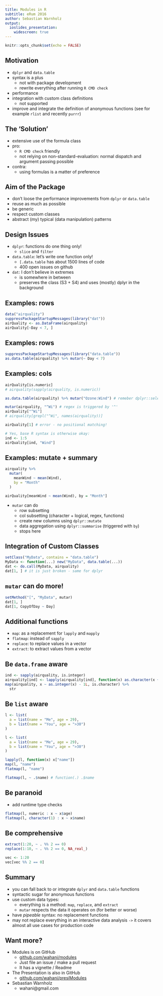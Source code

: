 ```yaml
---
title: Modules in R
subtitle: eRum 2016
author: Sebastian Warnholz
output: 
  ioslides_presentation:
    widescreen: true
---
```


```r
knitr::opts_chunk$set(echo = FALSE)
```


## Motivation

  - `dplyr` and `data.table`
  - syntax is a plus
      - not with package development
      - rewrite everything after running `R CMD check`
  - performance
  - integration with custom class definitions
      - not supported
  - improve and integrate the definition of anonymous functions (see for example `rlist` and recently `purrr`)


## The 'Solution'

  - extensive use of the formula class
  - pro: 
      - `R CMD check` friendly
      - not relying on non-standard-evaluation: normal dispatch and argument
      passing possible
  - contra:
      - using formulas is a matter of preference


## Aim of the Package

  - don't loose the performance improvements from `dplyr` or `data.table`
  - reuse as much as possible
  - be generic
  - respect custom classes
  - abstract (my) typical (data manipulation) patterns


## Design Issues

  - `dplyr`: functions do one thing only!
      - `slice` and `filter`
  - `data.table`: let's write one function only!
      - `[.data.table` has about 1500 lines of code
      - 400 open issues on github
  - `dat`: I don't believe in extremes
      - is somewhere in between
      - preserves the class (S3 + S4) and uses (mostly) dplyr in the background


## Examples: rows

```r
data("airquality")
suppressPackageStartupMessages(library("dat"))
airQuality <- as.DataFrame(airquality)
airQuality[~Day < 7, ]
```


## Examples: rows

```r
suppressPackageStartupMessages(library("data.table"))
as.data.table(airquality) %>% mutar(~ Day < 7)
```


## Examples: cols

```r
airQuality[is.numeric]
# airquality(sapply(airquality, is.numeric))

as.data.table(airquality) %>% mutar("Ozone:Wind") # remeber dplyr::select

mutar(airquality, "^Wi") # regex is triggered by '^'
airQuality["^Wi"]
# airquality[grepl("^Wi", names(airquality))]

airQuality[1] # error - no positional matching!

# Yes, base R syntax is otherwise okay:
ind <- 1:5
airQuality[ind, "Wind"]
```


## Examples: mutate + summary

```r
airquality %>%
  mutar(
    meanWind ~ mean(Wind), 
    by = "Month"
  )

airQuality[meanWind ~ mean(Wind), by = "Month"]
```

- `mutar` can do
    - row subsetting
    - col subsetting (character + logical, regex, functions)
    - create new columns using `dplyr::mutate`
    - data aggregation using `dplyr::summarise` (triggered with `by`)
    - stops here


## Integration of Custom Classes

```r
setClass("MyData", contains = "data.table")
MyData <- function(...) new("MyData", data.table(...))
dat <- do.call(MyData, airquality)
dat[1, ] # it is just broken - same for dplyr
```


## `mutar` can do more!

```r
setMethod("[", "MyData", mutar)
dat[1, ]
dat[1, CopyOfDay ~ Day]
```


## Additional functions

- `map`: as a replacement for `lapply` and `mapply`
- `flatmap`: instead of `sapply`
- `replace`: to replace values in a vector
- `extract`: to extract values from a vector


## Be `data.frame` aware

```r
ind <- sapply(airquality, is.integer)
airquality[ind] <- lapply(airquality[ind], function(x) as.character(x + 1))
map(airquality, x ~ as.integer(x) - 1L, is.character) %>%
  str
```


## Be `list` aware

```r
l <- list(
  a = list(name = "Me", age = 29),
  b = list(name = "You", age = ">30")
)
```

```r
l <- list(
  a = list(name = "Me", age = 29),
  b = list(name = "You", age = ">30")
)

lapply(l, function(x) x["name"])
map(l, "name")
flatmap(l, "name")
```

```r
flatmap(l, ~ .$name) # function(.) .$name
```


## Be paranoid  

- add runtime type checks

```r
flatmap(l, numeric : x ~ x$age)
flatmap(l, character(1) : x ~ x$name)
```


## Be comprehensive

```r
extract(1:20, ~ . %% 2 == 0)
replace(1:10, ~ . %% 2 == 0, NA_real_)

vec <- 1:20
vec[vec %% 2 == 0]
```


## Summary

- you can fall back to or integrate `dplyr` and `data.table` functions
- syntactic sugar for anonymous functions
- use custom data types:
    - everything is a method: `map`, `replace`, and `extract`
    - `mutar` respects the data it operates on (for better or worse)
- have *pipeable* syntax: no replacement functions
- may not replace everything in an interactive data analysis `->` it covers
almost all use cases for production code


## Want more?

- Modules is on GitHub
    - [github.com/wahani/modules](https://www.github.com/wahani/modules)
    - Just file an issue / make a pull request
    - It has a vignette / Readme

- The Presentation is also in GitHub
    - [github.com/wahani/presiModules](https://www.github.com/wahani/presiModules)

- Sebastian Warnholz
    - wahani@gmail.com
